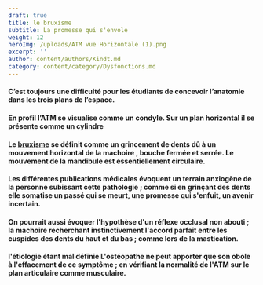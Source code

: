 ```yaml
---
draft: true
title: le bruxisme
subtitle: La promesse qui s'envole
weight: 12
heroImg: /uploads/ATM vue Horizontale (1).png
excerpt: ''
author: content/authors/Kindt.md
category: content/category/Dysfonctions.md
---
```


#### C’est toujours une difficulté pour les étudiants de&#xA;concevoir l’anatomie dans les trois plans de l’espace.

#### En profil l’ATM se visualise comme un condyle. Sur un&#xA;plan horizontal il se présente comme un cylindre

<Space height={15} />

#### Le [bruxisme](https://www.google.com/search?q=le+bruxisme+c%27est+quoi\&oq=le+bruxisme\&gs_lcrp=EgZjaHJvbWUqBwgDEAAYgAQyCQgAEEUYORiABDIJCAEQRRg7GIAEMgcIAhAAGIAEMgcIAxAAGIAEMgcIBBAAGIAEMgcIBRAAGIAEMgcIBhAAGIAEMgYIBxBFGDzSAQkxMTY3MGowajeoAgCwAgA\&sourceid=chrome\&ie=UTF-8 "Bruxisme") se définit comme un grincement de dents dû à un mouvement horizontal de la machoire , bouche fermée et serrée. Le mouvement de la mandibule est essentiellement circulaire.

<Space height={20} />

#### Les différentes publications médicales évoquent un terrain anxiogène de la personne subissant cette pathologie ; comme si en grinçant des dents  elle somatise un passé qui se meurt, une promesse qui s'enfuit, un avenir incertain.

<Space height={10} />

#### On pourrait aussi évoquer l'hypothèse d'un réflexe occlusal non abouti ; la machoire recherchant instinctivement l'accord parfait entre les cuspides des dents du haut et du bas ; comme lors de la mastication.

<Space height={20} />

#### l'étiologie étant mal définie L'ostéopathe ne peut apporter que son obole à l'effacement de ce symptôme ; en vérifiant la normalité de l'ATM sur le plan articulaire comme musculaire.

